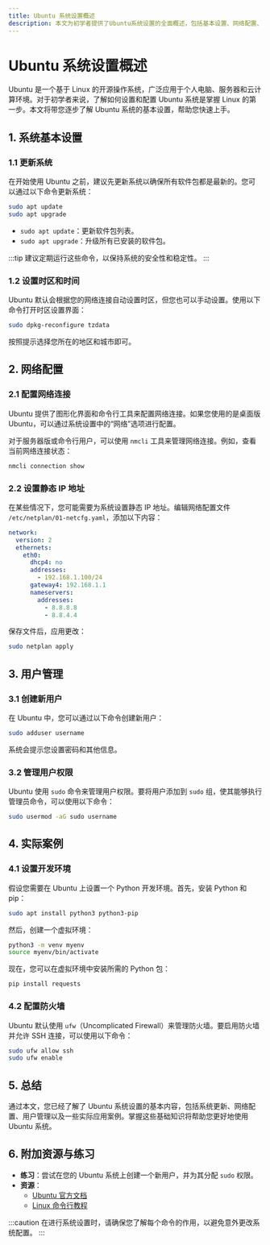 ```yaml
---
title: Ubuntu 系统设置概述
description: 本文为初学者提供了Ubuntu系统设置的全面概述，包括基本设置、网络配置、用户管理等内容，帮助您快速上手Ubuntu系统。
---
```


# Ubuntu 系统设置概述

Ubuntu 是一个基于 Linux 的开源操作系统，广泛应用于个人电脑、服务器和云计算环境。对于初学者来说，了解如何设置和配置 Ubuntu 系统是掌握 Linux 的第一步。本文将带您逐步了解 Ubuntu 系统的基本设置，帮助您快速上手。

## 1. 系统基本设置

### 1.1 更新系统

在开始使用 Ubuntu 之前，建议先更新系统以确保所有软件包都是最新的。您可以通过以下命令更新系统：

```bash
sudo apt update
sudo apt upgrade
```

- `sudo apt update`：更新软件包列表。
- `sudo apt upgrade`：升级所有已安装的软件包。

:::tip
建议定期运行这些命令，以保持系统的安全性和稳定性。
:::

### 1.2 设置时区和时间

Ubuntu 默认会根据您的网络连接自动设置时区，但您也可以手动设置。使用以下命令打开时区设置界面：

```bash
sudo dpkg-reconfigure tzdata
```

按照提示选择您所在的地区和城市即可。

## 2. 网络配置

### 2.1 配置网络连接

Ubuntu 提供了图形化界面和命令行工具来配置网络连接。如果您使用的是桌面版 Ubuntu，可以通过系统设置中的“网络”选项进行配置。

对于服务器版或命令行用户，可以使用 `nmcli` 工具来管理网络连接。例如，查看当前网络连接状态：

```bash
nmcli connection show
```

### 2.2 设置静态 IP 地址

在某些情况下，您可能需要为系统设置静态 IP 地址。编辑网络配置文件 `/etc/netplan/01-netcfg.yaml`，添加以下内容：

```yaml
network:
  version: 2
  ethernets:
    eth0:
      dhcp4: no
      addresses:
        - 192.168.1.100/24
      gateway4: 192.168.1.1
      nameservers:
        addresses:
          - 8.8.8.8
          - 8.8.4.4
```

保存文件后，应用更改：

```bash
sudo netplan apply
```

## 3. 用户管理

### 3.1 创建新用户

在 Ubuntu 中，您可以通过以下命令创建新用户：

```bash
sudo adduser username
```

系统会提示您设置密码和其他信息。

### 3.2 管理用户权限

Ubuntu 使用 `sudo` 命令来管理用户权限。要将用户添加到 `sudo` 组，使其能够执行管理员命令，可以使用以下命令：

```bash
sudo usermod -aG sudo username
```

## 4. 实际案例

### 4.1 设置开发环境

假设您需要在 Ubuntu 上设置一个 Python 开发环境。首先，安装 Python 和 pip：

```bash
sudo apt install python3 python3-pip
```

然后，创建一个虚拟环境：

```bash
python3 -m venv myenv
source myenv/bin/activate
```

现在，您可以在虚拟环境中安装所需的 Python 包：

```bash
pip install requests
```

### 4.2 配置防火墙

Ubuntu 默认使用 `ufw`（Uncomplicated Firewall）来管理防火墙。要启用防火墙并允许 SSH 连接，可以使用以下命令：

```bash
sudo ufw allow ssh
sudo ufw enable
```

## 5. 总结

通过本文，您已经了解了 Ubuntu 系统设置的基本内容，包括系统更新、网络配置、用户管理以及一些实际应用案例。掌握这些基础知识将帮助您更好地使用 Ubuntu 系统。

## 6. 附加资源与练习

- **练习**：尝试在您的 Ubuntu 系统上创建一个新用户，并为其分配 `sudo` 权限。
- **资源**：
  - [Ubuntu 官方文档](https://ubuntu.com/documentation)
  - [Linux 命令行教程](https://linuxcommand.org/)

:::caution
在进行系统设置时，请确保您了解每个命令的作用，以避免意外更改系统配置。
:::
